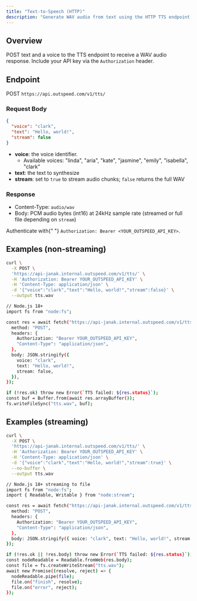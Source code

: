```yaml
---
title: "Text-to-Speech (HTTP)"
description: "Generate WAV audio from text using the HTTP TTS endpoint."
---
```


## Overview

POST text and a voice to the TTS endpoint to receive a WAV audio response. Include your API key via the `Authorization` header.

## Endpoint

POST `https://api.outspeed.com/v1/tts/`

### Request Body

```json
{
  "voice": "clark",
  "text": "Hello, world!",
  "stream": false
}
```

- **voice**: the voice identifier.
  - Available voices: "linda", "aria", "kate", "jasmine", "emily", "isabella", "clark"
- **text**: the text to synthesize
- **stream**: set to `true` to stream audio chunks; `false` returns the full WAV

### Response

- Content-Type: `audio/wav`
- Body: PCM audio bytes (int16) at 24kHz sample rate (streamed or full file depending on `stream`)

<Info>
  Authenticate with{" "}
  <code>Authorization: Bearer &lt;YOUR_OUTSPEED_API_KEY&gt;</code>.
</Info>

## Examples (non‑streaming)

<CodeGroup>

```bash curl
curl \
  -X POST \
  'https://api-janak.internal.outspeed.com/v1/tts/' \
  -H 'Authorization: Bearer YOUR_OUTSPEED_API_KEY' \
  -H 'Content-Type: application/json' \
  -d '{"voice":"clark","text":"Hello, world!","stream":false}' \
  --output tts.wav
```

```bash javascript
// Node.js 18+
import fs from "node:fs";

const res = await fetch("https://api-janak.internal.outspeed.com/v1/tts/", {
  method: "POST",
  headers: {
    Authorization: "Bearer YOUR_OUTSPEED_API_KEY",
    "Content-Type": "application/json",
  },
  body: JSON.stringify({
    voice: "clark",
    text: "Hello, world!",
    stream: false,
  }),
});

if (!res.ok) throw new Error(`TTS failed: ${res.status}`);
const buf = Buffer.from(await res.arrayBuffer());
fs.writeFileSync("tts.wav", buf);
```

</CodeGroup>

## Examples (streaming)

<CodeGroup>

```bash curl
curl \
  -X POST \
  'https://api-janak.internal.outspeed.com/v1/tts/' \
  -H 'Authorization: Bearer YOUR_OUTSPEED_API_KEY' \
  -H 'Content-Type: application/json' \
  -d '{"voice":"clark","text":"Hello, world!","stream":true}' \
  --no-buffer \
  --output tts.wav
```

```bash javascript
// Node.js 18+ streaming to file
import fs from "node:fs";
import { Readable, Writable } from "node:stream";

const res = await fetch("https://api-janak.internal.outspeed.com/v1/tts/", {
  method: "POST",
  headers: {
    Authorization: "Bearer YOUR_OUTSPEED_API_KEY",
    "Content-Type": "application/json",
  },
  body: JSON.stringify({ voice: "clark", text: "Hello, world!", stream: true }),
});

if (!res.ok || !res.body) throw new Error(`TTS failed: ${res.status}`);
const nodeReadable = Readable.fromWeb(res.body);
const file = fs.createWriteStream("tts.wav");
await new Promise((resolve, reject) => {
  nodeReadable.pipe(file);
  file.on("finish", resolve);
  file.on("error", reject);
});
```

</CodeGroup>

